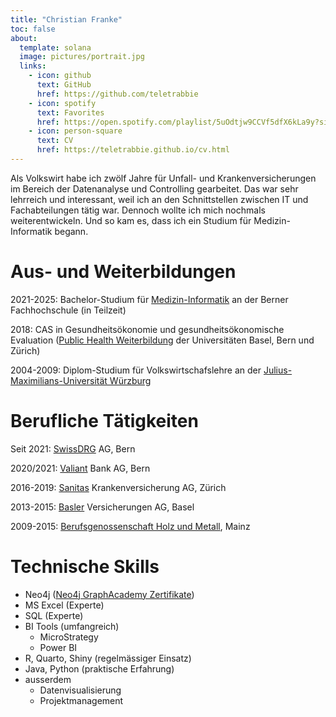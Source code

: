 ```yaml
---
title: "Christian Franke"
toc: false
about:
  template: solana
  image: pictures/portrait.jpg
  links: 
    - icon: github
      text: GitHub
      href: https://github.com/teletrabbie
    - icon: spotify
      text: Favorites
      href: https://open.spotify.com/playlist/5uOdtjw9CCVf5dfX6kLa9y?si=9b11daf398e84c66
    - icon: person-square
      text: CV
      href: https://teletrabbie.github.io/cv.html
---
```


Als Volkswirt habe ich zwölf Jahre für Unfall- und Krankenversicherungen im Bereich 
der Datenanalyse und Controlling gearbeitet. Das war sehr lehrreich und interessant,
weil ich an den Schnittstellen zwischen IT und Fachabteilungen tätig war. 
Dennoch wollte ich mich nochmals weiterentwickeln. Und so kam es, dass ich 
ein Studium für Medizin-Informatik begann.

# Aus- und Weiterbildungen

2021-2025: Bachelor-Studium für 
[Medizin-Informatik](https://www.bfh.ch/de/studium/bachelor/medizininformatik/) 
an der Berner Fachhochschule (in Teilzeit)

2018: CAS in Gesundheitsökonomie und gesundheitsökonomische Evaluation ([Public Health Weiterbildung](https://www.public-health-edu.ch/) der Universitäten Basel, Bern und Zürich)

2004-2009: Diplom-Studium für Volkswirtschafslehre an der [Julius-Maximilians-Universität Würzburg](https://www.uni-wuerzburg.de/)

# Berufliche Tätigkeiten

Seit 2021: [SwissDRG](https://www.swissdrg.org) AG, Bern

2020/2021: [Valiant](https://www.valiant.ch) Bank AG, Bern

2016-2019: [Sanitas](https://www.sanitas.com) Krankenversicherung AG, Zürich

2013-2015: [Basler](https://www.baloise.ch) Versicherungen AG, Basel

2009-2015: [Berufsgenossenschaft Holz und Metall](https://www.bghm.de), Mainz

# Technische Skills

* Neo4j ([Neo4j GraphAcademy Zertifikate](https://graphacademy.neo4j.com/u/981bb7bd-02c6-42a8-9c2e-b2d7c21b9b3e/))
* MS Excel (Experte)
* SQL (Experte)
* BI Tools (umfangreich)
  + MicroStrategy
  + Power BI
* R, Quarto, Shiny (regelmässiger Einsatz)
* Java, Python (praktische Erfahrung)
* ausserdem
  + Datenvisualisierung
  + Projektmanagement

